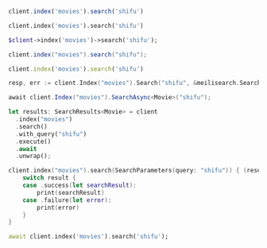 <CodeGroup>

```javascript JS
client.index('movies').search('shifu')
```

```python Python
client.index('movies').search('shifu')
```

```php PHP
$client->index('movies')->search('shifu');
```

```java Java
client.index("movies").search("shifu");
```

```ruby Ruby
client.index('movies').search('shifu')
```

```go Go
resp, err := client.Index("movies").Search("shifu", &meilisearch.SearchRequest{})
```

```csharp C#
await client.Index("movies").SearchAsync<Movie>("shifu");
```

```rust Rust
let results: SearchResults<Movie> = client
  .index("movies")
  .search()
  .with_query("shifu")
  .execute()
  .await
  .unwrap();
```

```swift Swift
client.index("movies").search(SearchParameters(query: "shifu")) { (result: Result<Searchable<Movie>, Swift.Error>) in
    switch result {
    case .success(let searchResult):
        print(searchResult)
    case .failure(let error):
        print(error)
    }
}
```

```dart Dart
await client.index('movies').search('shifu');
```
</CodeGroup>